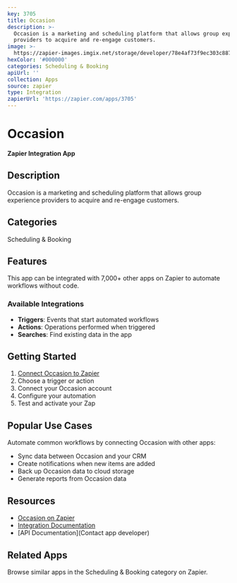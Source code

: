 ```yaml
---
key: 3705
title: Occasion
description: >-
  Occasion is a marketing and scheduling platform that allows group experience
  providers to acquire and re-engage customers.
image: >-
  https://zapier-images.imgix.net/storage/developer/78e4af73f9ec303c887c88f1cf7783f5.png?auto=format%2Ccompress&ixlib=python-3.0.0&q=50
hexColor: '#000000'
categories: Scheduling & Booking
apiUrl: ''
collection: Apps
source: zapier
type: Integration
zapierUrl: 'https://zapier.com/apps/3705'
---
```

# Occasion

**Zapier Integration App**

## Description

Occasion is a marketing and scheduling platform that allows group experience providers to acquire and re-engage customers.

## Categories

Scheduling & Booking

## Features

This app can be integrated with 7,000+ other apps on Zapier to automate workflows without code.

### Available Integrations

- **Triggers**: Events that start automated workflows
- **Actions**: Operations performed when triggered
- **Searches**: Find existing data in the app

## Getting Started

1. [Connect Occasion to Zapier](https://zapier.com/apps/3705)
2. Choose a trigger or action
3. Connect your Occasion account
4. Configure your automation
5. Test and activate your Zap

## Popular Use Cases

Automate common workflows by connecting Occasion with other apps:

- Sync data between Occasion and your CRM
- Create notifications when new items are added
- Back up Occasion data to cloud storage
- Generate reports from Occasion data

## Resources

- [Occasion on Zapier](https://zapier.com/apps/3705)
- [Integration Documentation](https://zapier.com/apps/3705/integrations)
- [API Documentation](Contact app developer)

## Related Apps

Browse similar apps in the Scheduling & Booking category on Zapier.

